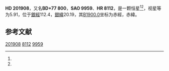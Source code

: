 {{Starbox begin
| name = HD 201908
}}
{{Starbox observe
| epoch = [[J2000.0|J2000.0]]
| constell = {{星座名待查}}<ref name=SIMBAD>{{cite web
 | url=http://simbad.u-strasbg.fr/simbad/sim-id?Ident=HR+8112
 | title =Pulsating variable Star
 | publisher=Centre de Données astronomiques de Strasbourg
 | work=SIMBAD
 | accessdate=2012-07-13}}</ref><ref name=DATA>{{cite web
 | url=http://vizier.u-strasbg.fr/viz-bin/VizieR-5?-out.add=.&-source=5050&-corr=PK=HR&-out.max=9999&HR=8112
 | title=VizieR Detailed Page
 | accessdate=2012-07-13
 | archive-date=2016-03-04
 | archive-url=https://web.archive.org/web/20160304213720/http://vizier.u-strasbg.fr/viz-bin/VizieR-5?-out.add=.&-source=5050&-corr=PK=HR&-out.max=9999&HR=8112
 | dead-url=no
 }}</ref>
| 星官 = 
| ra = {{RA|21|5|29.3}}<ref name=SIMBAD /><ref name=DATA />
| dec = {{DEC|+78|7|35}}<ref name=SIMBAD /><ref name=DATA />
| appmag_v = 5.91<ref name=SIMBAD /><ref name=DATA />
}}
{{Starbox character
| class = B8Vn<ref name=SIMBAD /><ref name=DATA />
| b-v = -0.07<ref name=SIMBAD /><ref name=DATA />
| u-b = -0.24<ref name=SIMBAD /><ref name=DATA />
| r-i = <ref name=SIMBAD /><ref name=DATA />
| variable = 
}}
{{Starbox astrometry
| radial_v = -0.24
| prop_mo_ra = -16
| parallax = 
| p_error = 
}}
{{Starbox catalog
| names =BD+77 800，[[SAO星表|SAO]] 9959，[[HD星表|HD]] 201908，[[HR星表|HR]] 8112}}
{{Starbox reference |Simbad=HR+8112}}
{{Starbox end}}

'''HD 201908'''，又名'''BD+77 800'''，'''SAO 9959'''、'''HR 8112'''，是一颗恒星<ref name=SIMBAD /><ref name=DATA />，视星等为5.91，位于[[銀道座標系|銀經]]112.4，[[銀道座標系|銀緯]]20.19，其[[B1900.0|B1900.0]]坐标为赤經{{RA|21|7|30.2}}，赤緯{{DEC|+77|20.19|15}}。

== 参考文献 ==
{{reflist}}

{{star-stub}}

[[Category:HD和HDE天體|201908]]
[[Category:HR天體|8112]]
[[Category:SAO天體|9959]]
